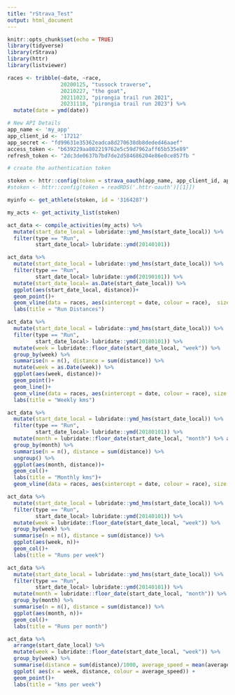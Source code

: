 ```yaml
---
title: "rStrava_Test"
output: html_document
---
```


```r
knitr::opts_chunk$set(echo = TRUE)
library(tidyverse)
library(rStrava)
library(httr)
library(listviewer)
```

```r
races <- tribble(~date, ~race,
                 20200125, "tussock traverse",
                 20210227, "the goat",
                 20211023, "pirongia trail run 2021",
                 20231118, "pirongia trail run 2023") %>% 
  mutate(date = ymd(date))
```


```r
# New API Details
app_name <- 'my_app'
app_client_id <- '17212'
app_secret <- "fd99631e35362eadca8d270638db8deded46aaef"
access_token <- "b639229aa802219762e5c59d7962aff65b535e89"
refresh_token <- "2dc3de0637b7bd7de2d584686204e86e0ce857fb "

# create the authentication token

stoken <- httr::config(token = strava_oauth(app_name, app_client_id, app_secret, app_scope="activity:read_all"))
#stoken <- httr::config(token = readRDS('.httr-oauth')[[1]])
```
```r
myinfo <- get_athlete(stoken, id = '3164287')

```

```r

my_acts <- get_activity_list(stoken)

```

```r
act_data <- compile_activities(my_acts) %>% 
  mutate(start_date_local = lubridate::ymd_hms(start_date_local)) %>% 
  filter(type == "Run",
         start_date_local> lubridate::ymd(20140101))
```

```r
act_data %>% 
  mutate(start_date_local = lubridate::ymd_hms(start_date_local)) %>% 
  filter(type == "Run",
         start_date_local> lubridate::ymd(20190101)) %>% 
  mutate(start_date_local= as.Date(start_date_local)) %>% 
  ggplot(aes(start_date_local, distance))+
  geom_point()+
  geom_vline(data = races, aes(xintercept = date, colour = race),  size = 1)+
  labs(title = "Run Distances")
```
```r
act_data %>% 
  mutate(start_date_local = lubridate::ymd_hms(start_date_local)) %>% 
  filter(type == "Run",
         start_date_local> lubridate::ymd(20180101)) %>% 
  mutate(week = lubridate::floor_date(start_date_local, "week")) %>% 
  group_by(week) %>% 
  summarise(n = n(), distance = sum(distance)) %>% 
  mutate(week = as.Date(week)) %>% 
  ggplot(aes(week, distance))+
  geom_point()+
  geom_line()+
  geom_vline(data = races, aes(xintercept = date, colour = race), size = 1)+
  labs(title = "Weekly kms")

```

```r
act_data %>% 
  mutate(start_date_local = lubridate::ymd_hms(start_date_local)) %>% 
  filter(type == "Run",
         start_date_local> lubridate::ymd(20180101)) %>% 
  mutate(month = lubridate::floor_date(start_date_local, "month") %>% as.Date()) %>% 
  group_by(month) %>% 
  summarise(n = n(), distance = sum(distance)) %>% 
  ungroup() %>% 
  ggplot(aes(month, distance))+
  geom_col()+
  labs(title = "Monthly kms")+ 
  geom_vline(data = races, aes(xintercept = date, colour = race), size = 1)
```


```r
act_data %>% 
  mutate(start_date_local = lubridate::ymd_hms(start_date_local)) %>% 
  filter(type == "Run",
         start_date_local> lubridate::ymd(20140101)) %>% 
  mutate(week = lubridate::floor_date(start_date_local, "week")) %>% 
  group_by(week) %>% 
  summarise(n = n(), distance = sum(distance)) %>% 
  ggplot(aes(week, n))+
  geom_col()+
  labs(title = "Runs per week")
```

```r
act_data %>% 
  mutate(start_date_local = lubridate::ymd_hms(start_date_local)) %>% 
  filter(type == "Run",
         start_date_local> lubridate::ymd(20140101)) %>% 
  mutate(month = lubridate::floor_date(start_date_local, "month")) %>% 
  group_by(month) %>% 
  summarise(n = n(), distance = sum(distance)) %>% 
  ggplot(aes(month, n))+
  geom_col()+
  labs(title = "Runs per month")
```

```r
act_data %>%
  arrange(start_date_local) %>% 
  mutate(week = lubridate::floor_date(start_date_local, "week")) %>% 
  group_by(week) %>% 
  summarise(distance = sum(distance)/1000, average_speed = mean(average_speed), runs_per_week = n()) %>% 
  ggplot( aes(x = week, distance, colour = average_speed)) +
  geom_point()+
  labs(title = "kms per week")
```

